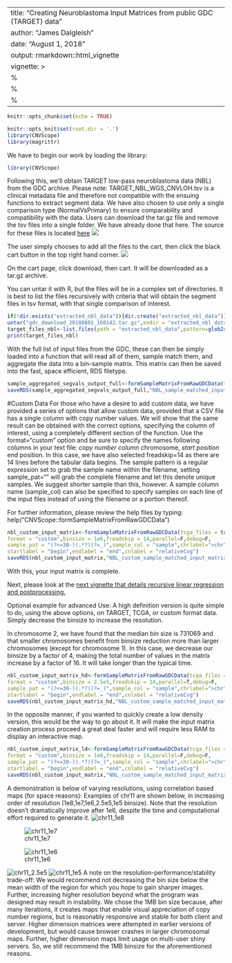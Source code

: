 
<style>
  .main-container {
    max-width: 1200px !important;
  }
</style>
<style type="text/css">
.main-container {
  max-width: 1200px;
  margin-left: auto;
  margin-right: auto;
}
</style>
---
title: "Creating Neuroblastoma Input Matrices from public GDC (TARGET) data"
author: "James Dalgleish"
date: "August 1, 2018"
output: rmarkdown::html_vignette
vignette: >
 %\VignetteEngine{knitr::rmarkdown}
 %\VignetteIndexEntry{Creating the TARGET Input matrix from public data}
 %\VignetteEncoding{UTF-8}
---
```{r setup, include=FALSE}
knitr::opts_chunk$set(echo = TRUE)

knitr::opts_knit$set(root.dir = '.')
library(CNVScope)
library(magrittr)
```
We have to begin our work by loading the library:
```{r,eval=F,echo=T}
library(CNVScope)
```
Following this, we'll obtain TARGET low-pass neuroblastoma data (NBL) from the GDC archive.
Please note: TARGET_NBL_WGS_CNVLOH.tsv is a clinical metadata file and therefore not compatible with the ensuing functions to extract segment data.
We have also chosen to use only a single comparison type (NormalVsPrimary) to ensure comparability and compatibility with the data. Users can download the tar.gz file and remove the tsv files into a single folder. We have already done that here.
The source for these files is located [here](https://portal.gdc.cancer.gov/legacy-archive/search/f?filters=%7B%22op%22:%22and%22,%22content%22:%5B%7B%22op%22:%22in%22,%22content%22:%7B%22field%22:%22files.data_category%22,%22value%22:%5B%22Copy%20number%20variation%22%5D%7D%7D,%7B%22op%22:%22in%22,%22content%22:%7B%22field%22:%22files.experimental_strategy%22,%22value%22:%5B%22WGS%22%5D%7D%7D,%7B%22op%22:%22in%22,%22content%22:%7B%22field%22:%22files.access%22,%22value%22:%5B%22open%22%5D%7D%7D,%7B%22op%22:%22in%22,%22content%22:%7B%22field%22:%22cases.project.project_id%22,%22value%22:%5B%22TARGET-NBL%22%5D%7D%7D%5D%7D&pagination=%7B%22files%22:%7B%22from%22:101,%22size%22:100,%22sort%22:%22cases.project.project_id:asc%22%7D%7D)
![](NBL_data_files.png)

The user simply chooses to add all the files to the cart, then click the black cart button in the top right hand corner.
![](download_from_cart.png)


On the cart page, click download, then cart. It will be downloaded as a tar.gz archive.

You can untar it with R, but the files will be in a complex set of directories. It is best to list the files recursively
with criteria that will obtain the segment files in tsv format, with that single comparison of interest.
```{r nbl_files,eval=F,echo=T}
if(!dir.exists("extracted_nbl_data")){dir.create("extracted_nbl_data")}
untar("gdc_download_20180801_160142.tar.gz",exdir = "extracted_nbl_data")
target_files_nbl<-list.files(path = "extracted_nbl_data",pattern=glob2rx("*NormalVsPrimary.tsv"),recursive=T,full.names = T)
print(target_files_nbl)

```
With the full list of input files from the GDC, these can then be simply loaded into a function that will read all of them, sample match them, and aggregate the data into a bin-sample matrix. This matrix can then be saved into the fast, space efficient, RDS filetype.
```{r,eval=F,echo=T}
sample_aggregated_segvals_output_full<-formSampleMatrixFromRawGDCData(tcga_files = target_files_nbl,format = "TARGET")
saveRDS(sample_aggregated_segvals_output_full,"NBL_sample_matched_input_matrix.rds")

```

#Custom Data
For those who have a desire to add custom data, we have provided a series of options that allow
custom data, provided that a CSV file has a single column with copy number values.
We will show that the same result can be obtained with the correct options,
specifying the column of interest, using a completely different section of the function.
Use the format="custom" option and be sure to specify the names following columns in your text file:
*copy number column
*chromosome, 
*start position
*end position.
In this case, we have also selected freadskip=14 as there are 14 lines before the tabular data
begins. The sample pattern is a regular expression set to grab the sample name within the filename,
setting sample_pat="" will grab the complete filename and let this denote unique samples.
We suggest shorter sample than this, however.
A sample column name (sample_col) can also be specified
to specify samples on each line of the input files
instead of using the filename or a portion thereof. 

For further information, please review the help files by typing:
help("CNVScope::formSampleMatrixFromRawGDCData")

```{r, eval=F,echo=T}
nbl_custom_input_matrix<-formSampleMatrixFromRawGDCData(tcga_files = target_files_nbl,
format = "custom",binsize = 1e6,freadskip = 14,parallel=F,debug=F,
sample_pat = "(?<=30-)(.*?)(?=_)",sample_col = "sample",chrlabel=">chr",
startlabel = "begin",endlabel = "end",cnlabel = "relativeCvg")
saveRDS(nbl_custom_input_matrix,"NBL_custom_sample_matched_input_matrix.rds")

```

With this, your input matrix is complete.

Next, please look at the [next vignette that details recursive linear regression and postprocessing.](create_output_matrix.html)


Optional example for advanced Use: 
A high definition version is quite simple to do, using the above options,
on TARGET, TCGA, or custom format data. Simply decrease the binsize to increase the resolution.


In chromosome 2, we have found that the median bin size is 731069 and that smaller chromosomes
benefit from binsize reduction more than larger chromosomes (except for chromosome 1). 
In this case, we decrease our binsize by a factor of 4, making the total number of values 
in the matrix increase by a factor of 16. It will take longer than the typical time.
```{r, echo=T,eval=F}
nbl_custom_input_matrix_hd<-formSampleMatrixFromRawGDCData(tcga_files = target_files_nbl,
format = "custom",binsize = 2.5e5,freadskip = 14,parallel=T,debug=F,
sample_pat = "(?<=30-)(.*?)(?=_)",sample_col = "sample",chrlabel=">chr",
startlabel = "begin",endlabel = "end",cnlabel = "relativeCvg")
saveRDS(nbl_custom_input_matrix_hd,"NBL_custom_sample_matched_input_matrix_2.5e5binsize_parallel.rds")

```
In the opposite manner, if you wanted to quickly create a low density version,
this would be the way to go about it. It will make the input matrix creation process proceed a 
great deal faster and will require less RAM to display an interactive map.

```{r, echo=T,eval=F}
nbl_custom_input_matrix_ld<-formSampleMatrixFromRawGDCData(tcga_files = target_files_nbl,
format = "custom",binsize = 1e8,freadskip = 14,parallel=F,debug=F,
sample_pat = "(?<=30-)(.*?)(?=_)",sample_col = "sample",chrlabel=">chr",
startlabel = "begin",endlabel = "end",cnlabel = "relativeCvg")
saveRDS(nbl_custom_input_matrix,"NBL_custom_sample_matched_input_matrix_1e8binsize.rds")

```
A demonstration is below of varying resolutions, using correlation based maps (for space reasons):
Examples of chr11 are shown below, in increasing order of resolution (1e8,1e7,1e6,2.5e5,1e5 binsize).
Note that the resolution doesn't dramatically improve after 1e6, despite the time and
computational effort required to generate it.
![chr11_1e8](chr11_1e8_nbl.jpg)


![chr11_1e7](chr11_1e7_nbl.jpg)


![chr11_1e6](chr11_1e6_nbl.jpg)

![chr11_2.5e5](chr11_2.5e5_nbl.jpg)
![chr11_1e5](chr11_1e5_nbl.jpg)
A note on the resolution-performance/stability trade-off:
We would recommend not decreasing the bin size below the mean width of the region for which you 
hope to gain sharper images. Further, increasing higher resolution beyond what the program was
designed may result in instability.
We chose the 1MB bin size because, after many iterations, it creates maps that
enable visual appreciation of copy number regions,
but is reasonably responsive and stable for both client and server.
Higher dimension matrices were attempted in earlier versions of development, but would cause
browser crashes in larger chromosomal maps. Further, higher dimension maps limit usage on 
multi-user shiny servers. So, we still recommend the 1MB binsize for the aforementioned reasons.

